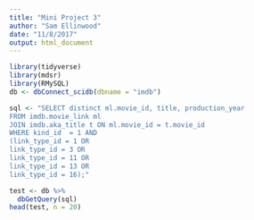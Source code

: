 ```yaml
---
title: "Mini Project 3"
author: "Sam Ellinwood"
date: "11/8/2017"
output: html_document
---
```


```r
library(tidyverse)
library(mdsr)
library(RMySQL)
db <- dbConnect_scidb(dbname = "imdb")
```

```r
sql <- "SELECT distinct ml.movie_id, title, production_year
FROM imdb.movie_link ml
JOIN imdb.aka_title t ON ml.movie_id = t.movie_id
WHERE kind_id  = 1 AND
(link_type_id = 1 OR 
link_type_id = 3 OR
link_type_id = 11 OR
link_type_id = 13 OR
link_type_id = 16);"

test <- db %>%
  dbGetQuery(sql)
head(test, n = 20)
```

